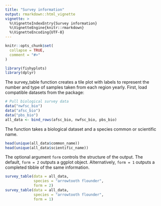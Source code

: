 ```yaml
---
title: "Survey information"
output: rmarkdown::html_vignette
vignette: >
  %\VignetteIndexEntry{Survey information}
  %\VignetteEngine{knitr::rmarkdown}
  %\VignetteEncoding{UTF-8}
---
```


```r
knitr::opts_chunk$set(
  collapse = TRUE,
  comment = "#>"
)
```

```r
library(fishyplots)
library(dplyr)
```

The survey_table function creates a tile plot with labels to represent the number and type of samples taken from each region yearly. First, load compatible datasets from the package:
```r
# Pull biological survey data
data("nwfsc_bio")
data("afsc_bio")
data("pbs_bio")
all_data <- bind_rows(afsc_bio, nwfsc_bio, pbs_bio)
```

The function takes a biological dataset and a species common or scientific name.
```r
head(unique(all_data$common_name))
head(unique(all_data$scientific_name))
```

The optional argument `form` controls the structure of the output. The default, `form = 2` outputs a ggplot object. Alternatively, `form = 1` outputs a completed tibble of the same information. 
```r
survey_table(data = all_data,
             species = "arrowtooth flounder",
             form = 2)
survey_table(data = all_data,
             species = "arrowtooth flounder",
             form = 1)
```

